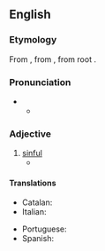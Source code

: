 ==English==

===Etymology===
From {{der|en|la|peccāmen|t=sin}}, from {{der|en|la|peccō|t=to sin}}, from {{der|en|ine-pro|-}} root {{m|ine-pro|*pik-|t=to be [[angry]]}}.

===Pronunciation===
* {{IPA|en|/pəˈkæmɪnəs/}}
** {{audio|en|LL-Q1860 (eng)-Vealhurl-peccaminous.wav|Audio (UK)}}

===Adjective===
{{en-adj}}

# [[sinful]]
#* {{quote-book|en|passage=a volume of '''peccaminous''' pornographical tendency entitled Sweets of Sin.|author=James Joyce|title=Ulysses|year=1918}}

====Translations====
{{trans-top|sinful}}
* Catalan: {{t+|ca|pecaminós}}
* Italian: {{t+|it|peccaminoso}}
{{trans-mid}}
* Portuguese: {{t+|pt|pecaminoso}}
* Spanish: {{t|es|pecaminoso}}
{{trans-bottom}}
